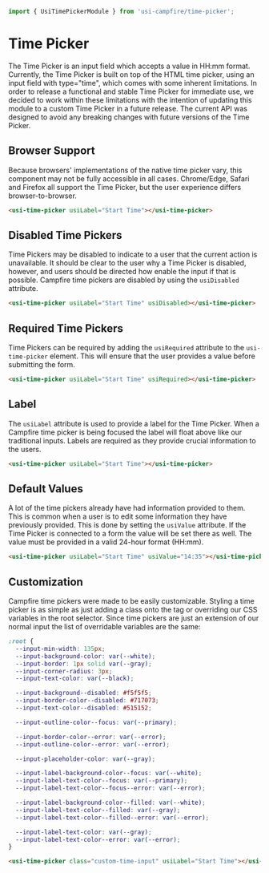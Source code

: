 ```ts
import { UsiTimePickerModule } from 'usi-campfire/time-picker';
```

# Time Picker
The Time Picker is an input field which accepts a value in HH:mm format. Currently, the Time Picker is built on top of the HTML time picker, using an input field
with type="time", which comes with some inherent limitations. In order to release a functional and stable Time Picker for immediate use, we decided to work
within these limitations with the intention of updating this module to a custom Time Picker in a future release. The current API was designed to avoid any
breaking changes with future versions of the Time Picker.

## Browser Support
Because browsers' implementations of the native time picker vary, this component may not be fully accessible in all cases. Chrome/Edge, Safari and Firefox all
support the Time Picker, but the user experience differs browser-to-browser.

```html
<usi-time-picker usiLabel="Start Time"></usi-time-picker>
```

## Disabled Time Pickers
Time Pickers may be disabled to indicate to a user that the current action is unavailable. It should be clear to the user why a Time Picker is disabled, however,
and users should be directed how enable the input if that is possible. Campfire time pickers are disabled by using the `usiDisabled` attribute.

```html
<usi-time-picker usiLabel="Start Time" usiDisabled></usi-time-picker>
```

## Required Time Pickers
Time Pickers can be required by adding the `usiRequired` attribute to the `usi-time-picker` element. This will ensure that the user provides a value before
submitting the form.

```html
<usi-time-picker usiLabel="Start Time" usiRequired></usi-time-picker>
```

## Label
The `usiLabel` attribute is used to provide a label for the Time Picker. When a Campfire time picker is being focused the label will float
above like our traditional inputs. Labels are required as they provide crucial information to the users.

```html
<usi-time-picker usiLabel="Start Time"></usi-time-picker>
```

## Default Values
A lot of the time pickers already have had information provided to them. This is common when a user is to edit some information they have previously provided.
This is done by setting the `usiValue` attribute. If the Time Picker is connected to a form the value will be set there as well. The value must be provided in a
valid 24-hour format (HH:mm).

```html
<usi-time-picker usiLabel="Start Time" usiValue="14:35"></usi-time-picker>
```

## Customization
Campfire time pickers were made to be easily customizable. Styling a time picker is as simple as just adding a class onto the tag or overriding our CSS variables
in the root selector. Since time pickers are just an extension of our normal input the list of overridable variables are the same:

```css
:root {
  --input-min-width: 135px;
  --input-background-color: var(--white);
  --input-border: 1px solid var(--gray);
  --input-corner-radius: 3px;
  --input-text-color: var(--black);

  --input-background--disabled: #f5f5f5;
  --input-border-color--disabled: #717073;
  --input-text-color--disabled: #515152;

  --input-outline-color--focus: var(--primary);

  --input-border-color--error: var(--error);
  --input-outline-color--error: var(--error);

  --input-placeholder-color: var(--gray);

  --input-label-background-color--focus: var(--white);
  --input-label-text-color--focus: var(--primary);
  --input-label-text-color--focus--error: var(--error);

  --input-label-background-color--filled: var(--white);
  --input-label-text-color--filled: var(--gray);
  --input-label-text-color--filled--error: var(--error);

  --input-label-text-color: var(--gray);
  --input-label-text-color--error: var(--error);
}
```

```html
<usi-time-picker class="custom-time-input" usiLabel="Start Time"></usi-time-picker>
```
